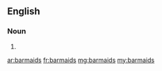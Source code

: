 ==English==

===Noun===
{{head|en}}

# {{plural of|barmaid}}

[[ar:barmaids]]
[[fr:barmaids]]
[[mg:barmaids]]
[[my:barmaids]]